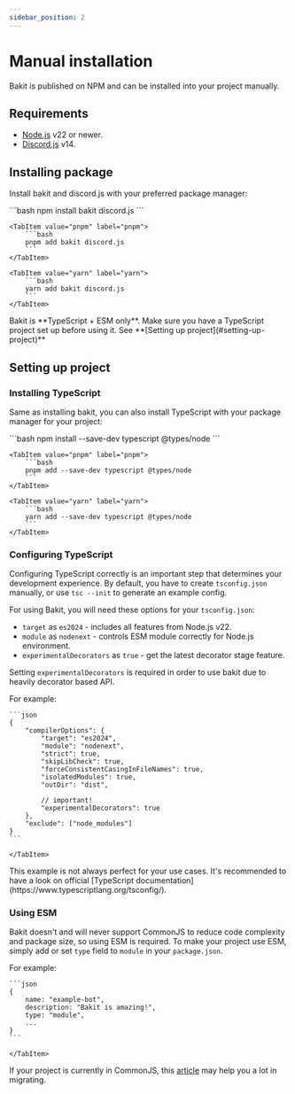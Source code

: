 ```yaml
---
sidebar_position: 2
---
```



# Manual installation

Bakit is published on NPM and can be installed into your project manually.

## Requirements

- [Node.js](https://nodejs.org) v22 or newer.
- [Discord.js](https://discord.js.org) v14.

## Installing package

Install bakit and discord.js with your preferred package manager:

<Tabs>
	<TabItem value="npm" label="npm" default>
		```bash 
		npm install bakit discord.js
		```
	</TabItem>

    <TabItem value="pnpm" label="pnpm">
    	```bash
    	pnpm add bakit discord.js
    	```
    </TabItem>

    <TabItem value="yarn" label="yarn">
    	```bash
    	yarn add bakit discord.js
    	```
    </TabItem>

</Tabs>

<Admonition type="info" title="NOTE">
	Bakit is **TypeScript + ESM only**. Make sure you have a TypeScript project set up before using
	it. See **[Setting up project](#setting-up-project)**
</Admonition>

## Setting up project

### Installing TypeScript

Same as installing bakit, you can also install TypeScript with your package manager for your project:

<Tabs>
	<TabItem value="npm" label="npm" default>
		```bash 
		npm install --save-dev typescript @types/node
		```
	</TabItem>

    <TabItem value="pnpm" label="pnpm">
    	```bash
    	pnpm add --save-dev typescript @types/node
    	```
    </TabItem>

    <TabItem value="yarn" label="yarn">
    	```bash
    	yarn add --save-dev typescript @types/node
    	```
    </TabItem>

</Tabs>

### Configuring TypeScript

Configuring TypeScript correctly is an important step that determines your development experience. By default, you have to create `tsconfig.json` manually, or use `tsc --init` to generate an example config.

For using Bakit, you will need these options for your `tsconfig.json`:

- `target` as `es2024` - includes all features from Node.js v22.
- `module` as `nodenext` - controls ESM module correctly for Node.js environment.
- `experimentalDecorators` as `true` - get the latest decorator stage feature.

Setting `experimentalDecorators` is required in order to use bakit due to heavily decorator based API.

For example:

<Tabs>
	<TabItem value="code" label="tsconfig.json">
	
	```json
	{
		"compilerOptions": {
			"target": "es2024",
			"module": "nodenext",
			"strict": true,
			"skipLibCheck": true,
			"forceConsistentCasingInFileNames": true,
			"isolatedModules": true,
			"outDir": "dist",

    		// important!
    		"experimentalDecorators": true
    	},
    	"exclude": ["node_modules"]
    }
    ```

    </TabItem>

</Tabs>

<Admonition type="info" title="NOTE">
	This example is not always perfect for your use cases. It's recommended to have a look on official
	[TypeScript documentation](https://www.typescriptlang.org/tsconfig/).
</Admonition>

### Using ESM

Bakit doesn't and will never support CommonJS to reduce code complexity and package size, so using ESM is required.
To make your project use ESM, simply add or set `type` field to `module` in your `package.json`.

For example:

<Tabs>
	<TabItem value="code" label="package.json">
	
	```json
	{
		name: "example-bot",
		description: "Bakit is amazing!",
		type: "module",
		...
	}
	```

    </TabItem>

</Tabs>

If your project is currently in CommonJS, this [article](https://deno.com/blog/convert-cjs-to-esm) may help you a lot in migrating.
